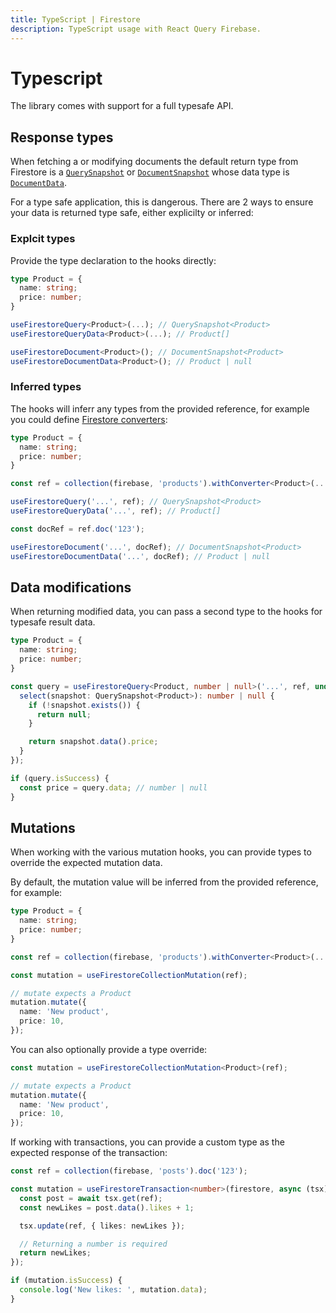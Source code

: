 ```yaml
---
title: TypeScript | Firestore
description: TypeScript usage with React Query Firebase.
---
```


# Typescript

The library comes with support for a full typesafe API. 

## Response types

When fetching a or modifying documents the default return type from 
Firestore is a [`QuerySnapshot`](https://firebase.google.com/docs/reference/js/firestore_.querysnapshot) or 
[`DocumentSnapshot`](https://firebase.google.com/docs/reference/js/firestore_.documentsnapshot) whose data type is
[`DocumentData`](https://firebase.google.com/docs/reference/js/firestore_.documentdata).

For a type safe application, this is dangerous. There are 2 ways to ensure your data
is returned type safe, either explicilty or inferred:

### Explcit types

Provide the type declaration to the hooks directly:

```ts
type Product = {
  name: string;
  price: number;
}

useFirestoreQuery<Product>(...); // QuerySnapshot<Product>
useFirestoreQueryData<Product>(...); // Product[]

useFirestoreDocument<Product>(); // DocumentSnapshot<Product>
useFirestoreDocumentData<Product>(); // Product | null
```

### Inferred types

The hooks will inferr any types from the provided reference, for example you could 
define [Firestore converters](https://firebase.google.com/docs/reference/js/firestore_.firestoredataconverter):

```ts
type Product = {
  name: string;
  price: number;
}

const ref = collection(firebase, 'products').withConverter<Product>(...);

useFirestoreQuery('...', ref); // QuerySnapshot<Product>
useFirestoreQueryData('...', ref); // Product[]

const docRef = ref.doc('123');

useFirestoreDocument('...', docRef); // DocumentSnapshot<Product>
useFirestoreDocumentData('...', docRef); // Product | null
```

## Data modifications

When returning modified data, you can pass a second type to the hooks for 
typesafe result data.

```ts
type Product = {
  name: string;
  price: number;
}

const query = useFirestoreQuery<Product, number | null>('...', ref, undefined, {
  select(snapshot: QuerySnapshot<Product>): number | null {
    if (!snapshot.exists()) {
      return null;
    }

    return snapshot.data().price;
  }
});

if (query.isSuccess) {
  const price = query.data; // number | null
} 
```

## Mutations

When working with the various mutation hooks, you can provide types to
override the expected mutation data.

By default, the mutation value will be inferred from the provided reference, for example:

```ts
type Product = {
  name: string;
  price: number;
}

const ref = collection(firebase, 'products').withConverter<Product>(...);

const mutation = useFirestoreCollectionMutation(ref);

// mutate expects a Product
mutation.mutate({
  name: 'New product',
  price: 10,
});
```

You can also optionally provide a type override:

```ts
const mutation = useFirestoreCollectionMutation<Product>(ref);

// mutate expects a Product
mutation.mutate({
  name: 'New product',
  price: 10,
});
```

If working with transactions, you can provide a custom type as the expected
response of the transaction:

```ts
const ref = collection(firebase, 'posts').doc('123');

const mutation = useFirestoreTransaction<number>(firestore, async (tsx) => {
  const post = await tsx.get(ref);
  const newLikes = post.data().likes + 1;

  tsx.update(ref, { likes: newLikes });

  // Returning a number is required
  return newLikes;
});

if (mutation.isSuccess) {
  console.log('New likes: ', mutation.data);
}
```